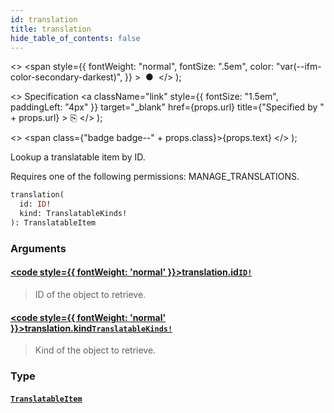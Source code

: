 ```yaml
---
id: translation
title: translation
hide_table_of_contents: false
---
```


  <>
    <span
      style={{
        fontWeight: "normal",
        fontSize: ".5em",
        color: "var(--ifm-color-secondary-darkest)",
      }}
    >
      &nbsp;●&nbsp;
    </span>
  </>
);

  <>
    Specification
    <a
      className="link"
      style={{ fontSize: "1.5em", paddingLeft: "4px" }}
      target="\_blank"
      href={props.url}
      title={"Specified by " + props.url}
    >
      ⎘
    </a>
  </>
);

  <>
    <span class={"badge badge--" + props.class}>{props.text}</span>
  </>
);

Lookup a translatable item by ID.

Requires one of the following permissions: MANAGE_TRANSLATIONS.

```graphql
translation(
  id: ID!
  kind: TranslatableKinds!
): TranslatableItem
```

### Arguments

#### [<code style={{ fontWeight: 'normal' }}>translation.<b>id</b></code>](#)<Bullet />[`ID!`](../../../developer/api-reference/scalars/id) <Badge class="secondary" text="non-null"/> <Badge class="secondary" text="scalar"/>

> ID of the object to retrieve.

#### [<code style={{ fontWeight: 'normal' }}>translation.<b>kind</b></code>](#)<Bullet />[`TranslatableKinds!`](../../../developer/api-reference/enums/translatable-kinds) <Badge class="secondary" text="non-null"/> <Badge class="secondary" text="enum"/>

> Kind of the object to retrieve.

### Type

#### [`TranslatableItem`](../../../developer/api-reference/unions/translatable-item) <Badge class="secondary" text="union"/>

>
